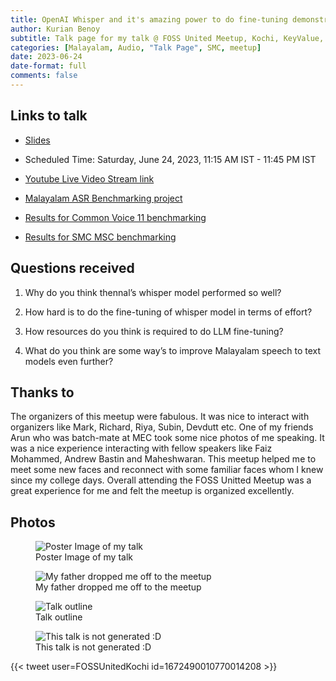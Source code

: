```yaml
---
title: OpenAI Whisper and it's amazing power to do fine-tuning demonstrated on my mother-tongue
author: Kurian Benoy
subtitle: Talk page for my talk @ FOSS United Meetup, Kochi, KeyValue, Smart Kochi.
categories: [Malayalam, Audio, "Talk Page", SMC, meetup]
date: 2023-06-24
date-format: full
comments: false
---
```


## Links to talk

- [Slides](../../../talks/foss-united/kochi.qmd)

- Scheduled Time: Saturday, June 24, 2023, 11:15 AM IST - 11:45 PM IST

- [Youtube Live Video Stream link](https://www.youtube.com/live/B0_HKAbe3kk?feature=share&t=5784)

- [Malayalam ASR Benchmarking project](https://github.com/kurianbenoy/malayalam_asr_benchmarking)

- [Results for Common Voice 11 benchmarking](https://huggingface.co/datasets/kurianbenoy/malayalam_common_voice_benchmarking)

- [Results for SMC MSC benchmarking](https://huggingface.co/datasets/kurianbenoy/malayalam_msc_benchmarking)

## Questions received

1. Why do you think thennal's whisper model performed so well?

2. How hard is to do the fine-tuning of whisper model in terms of effort?

3. How resources do you think is required to do LLM fine-tuning?

4. What do you think are some way's to improve Malayalam speech to text models even further?

## Thanks to

The organizers of this meetup were fabulous. It was nice to interact with organizers like Mark, Richard, Riya, Subin,
Devdutt etc. One of my friends Arun who was batch-mate at MEC took some nice photos of me speaking.
It was a nice experience interacting with fellow speakers like Faiz Mohammed, Andrew Bastin and Maheshwaran.
This meetup helped me to meet some new faces and reconnect with some familiar faces whom I knew since my college days.
Overall attending the FOSS Unitted Meetup was a great experience for me and felt the meetup is organized excellently.

## Photos

![Poster Image of my talk](../../../talks/foss-united/Foss_united_poster.jpg)

![My father dropped me off to the meetup](./father.jpeg)

![Talk outline](./IMG_20230624_114019385.jpg)

![This talk is not generated :D](./IMG_20230624_114019385.jpg)

{{< tweet user=FOSSUnitedKochi id=1672490010770014208 >}}
